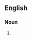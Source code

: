 {{also|crab sticks}}

==English==

===Noun===
{{head|en|noun plural form}}

# {{plural of|crabstick|lang=en}}